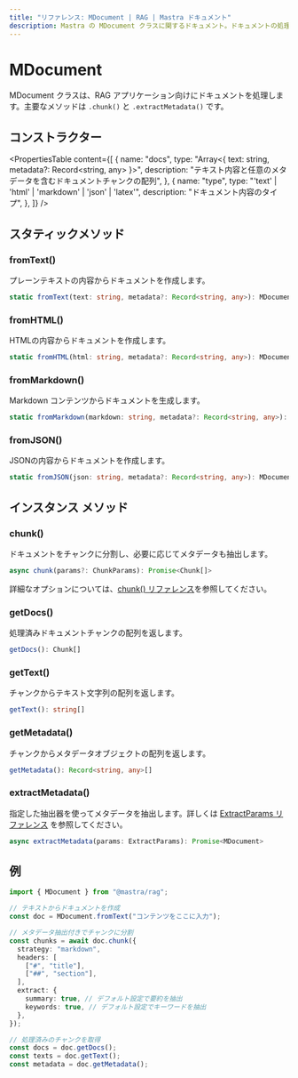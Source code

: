 ```yaml
---
title: "リファレンス: MDocument | RAG | Mastra ドキュメント"
description: Mastra の MDocument クラスに関するドキュメント。ドキュメントの処理とチャンク分割を扱います。
---
```


# MDocument

MDocument クラスは、RAG アプリケーション向けにドキュメントを処理します。主要なメソッドは `.chunk()` と `.extractMetadata()` です。

## コンストラクター

<PropertiesTable
  content={[
    {
      name: "docs",
      type: "Array<{ text: string, metadata?: Record<string, any> }>",
      description:
        "テキスト内容と任意のメタデータを含むドキュメントチャンクの配列",
    },
    {
      name: "type",
      type: "'text' | 'html' | 'markdown' | 'json' | 'latex'",
      description: "ドキュメント内容のタイプ",
    },
  ]}
/>

## スタティックメソッド

### fromText()

プレーンテキストの内容からドキュメントを作成します。

```typescript
static fromText(text: string, metadata?: Record<string, any>): MDocument
```


### fromHTML()

HTMLの内容からドキュメントを作成します。

```typescript
static fromHTML(html: string, metadata?: Record<string, any>): MDocument
```


### fromMarkdown()

Markdown コンテンツからドキュメントを生成します。

```typescript
static fromMarkdown(markdown: string, metadata?: Record<string, any>): MDocument
```


### fromJSON()

JSONの内容からドキュメントを作成します。

```typescript
static fromJSON(json: string, metadata?: Record<string, any>): MDocument
```


## インスタンス メソッド

### chunk()

ドキュメントをチャンクに分割し、必要に応じてメタデータも抽出します。

```typescript
async chunk(params?: ChunkParams): Promise<Chunk[]>
```

詳細なオプションについては、[chunk() リファレンス](./chunk)を参照してください。


### getDocs()

処理済みドキュメントチャンクの配列を返します。

```typescript
getDocs(): Chunk[]
```


### getText()

チャンクからテキスト文字列の配列を返します。

```typescript
getText(): string[]
```


### getMetadata()

チャンクからメタデータオブジェクトの配列を返します。

```typescript
getMetadata(): Record<string, any>[]
```


### extractMetadata()

指定した抽出器を使ってメタデータを抽出します。詳しくは [ExtractParams リファレンス](./extract-params) を参照してください。

```typescript
async extractMetadata(params: ExtractParams): Promise<MDocument>
```


## 例

```typescript
import { MDocument } from "@mastra/rag";

// テキストからドキュメントを作成
const doc = MDocument.fromText("コンテンツをここに入力");

// メタデータ抽出付きでチャンクに分割
const chunks = await doc.chunk({
  strategy: "markdown",
  headers: [
    ["#", "title"],
    ["##", "section"],
  ],
  extract: {
    summary: true, // デフォルト設定で要約を抽出
    keywords: true, // デフォルト設定でキーワードを抽出
  },
});

// 処理済みのチャンクを取得
const docs = doc.getDocs();
const texts = doc.getText();
const metadata = doc.getMetadata();
```
